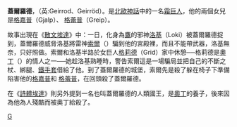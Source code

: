 '''蓋爾羅德'''，（英:Geirrod、Geirröd）。是[[北歐神話|北歐神話]]中的一名[[霜巨人|霜巨人]]，他的兩個女兒是[[格嘉普|格嘉普]]（Gjalp）、 [[格蕾普|格蕾普]]（Greip）。

故事出現在《[[散文埃達|散文埃達]]》中：一日，化身為[[鷹|鷹]]的邪神[[洛基|洛基]]（Loki）被蓋爾羅德捉到，蓋爾羅德威脅洛基將雷神[[索爾|索爾]]（{{lang|en|Thor}}）騙到他的宮殿裡，而且不能帶武器，洛基無奈，只好照做。索爾和洛基半路於女巨人[[格莉德|格莉德]]（Grid）家中休憩──格莉德是[[奧丁|奧丁]]（{{lang|en|Odin}}）的情人之一──她趁洛基熟睡時，警告索爾這是一場騙局並把自己的不斷之杖、綁腿、[[鐵手套|鐵手套]]借給了他。到了蓋爾羅德的城堡，索爾先是殺了躲在椅子下準備陷害他的[[格嘉普|格嘉普]]和 [[格蕾普|格蕾普]]，在回頭殺了蓋爾羅德。

在《[[詩體埃達|詩體埃達]]》則另外提到一名也叫蓋爾羅德的人類國王，是[[奧丁|奧丁]]的養子，後來因為他為人殘酷而被奧丁給殺了。

{{北歐神話}}
{{Authority control}}
[[Category:北歐巨人|G]]